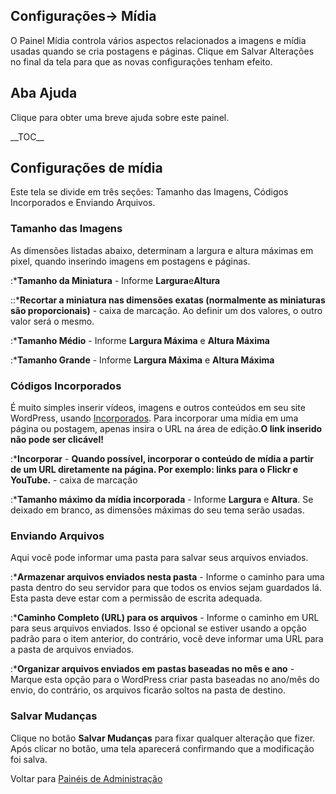 {{Languages|
{{en|Settings Media SubPanel}}
{{ja|Settings Media SubPanel}}
{{pt-br|Painel Mídia}}
}}
{{Comunidade WP-Brasil}}
{{Ajuda}}
==Configurações&rarr; Mídia==
O Painel Mídia controla vários aspectos relacionados a imagens e mídia usadas quando se cria postagens e páginas.
Clique em Salvar Alterações no final da tela para que as novas configurações tenham efeito.

==Aba Ajuda==
Clique para obter uma breve ajuda sobre este painel.

{{Imagens|[[Image:painel-configuracao-de-midia.png|755px]]|O Painel Mídia}}
__TOC__
==Configurações de mídia==
Este tela se divide em três seções: Tamanho das Imagens, Códigos Incorporados e Enviando Arquivos.

===Tamanho das Imagens===
As dimensões listadas abaixo, determinam a largura e altura máximas em pixel, quando inserindo imagens em postagens e páginas. 
:*'''Tamanho da Miniatura''' - Informe '''Largura '''e''' Altura'''
::*'''Recortar a miniatura nas dimensões exatas (normalmente as miniaturas são proporcionais)''' - caixa de marcação. Ao definir um dos valores, o outro valor será o mesmo.
:*'''Tamanho Médio''' - Informe  '''Largura Máxima''' e '''Altura Máxima ''' 
:*'''Tamanho Grande''' - Informe  '''Largura Máxima''' e '''Altura Máxima ''' 

===Códigos Incorporados===
É muito simples inserir vídeos, imagens e outros conteúdos em seu site WordPress, usando [[pt-br:Incorporados|Incorporados]]. Para incorporar uma mídia em uma página ou postagem, apenas insira o URL na área de edição.'''O link inserido não pode ser clicável! '''
:*'''Incorporar''' - '''Quando possível, incorporar o conteúdo de mídia a partir de um URL diretamente na página. Por exemplo: links para o Flickr e YouTube. ''' - caixa de marcação
:*'''Tamanho máximo da mídia incorporada''' - Informe '''Largura ''' e '''Altura '''. Se deixado em branco, as dimensões máximas do seu tema serão usadas.

===Enviando Arquivos===
Aqui você pode informar uma pasta para salvar seus arquivos enviados.

:*'''Armazenar arquivos enviados nesta pasta''' - Informe o caminho para uma pasta dentro do seu servidor para que todos os envios sejam guardados lá. Esta pasta deve estar com a permissão de escrita adequada.

:*'''Caminho Completo (URL) para os arquivos''' - Informe o caminho em URL para seus arquivos enviados. Isso é opcional se estiver usando a opção padrão para o item anterior, do contrário, você deve informar uma URL para a pasta de arquivos enviados.

:*'''Organizar arquivos enviados em pastas baseadas no mês e ano''' -  Marque esta opção para o WordPress criar pasta baseadas no ano/mês do envio, do contrário, os arquivos ficarão soltos na pasta de destino.

===Salvar Mudanças===
Clique no botão '''Salvar Mudanças''' para fixar qualquer alteração que fizer. Após clicar no botão, uma tela aparecerá confirmando que a modificação foi salva.

Voltar para [[pt-br:Painéis de Administração| Painéis de Administração]]

{{Painel de Administração}}
{{AjudaPainel}}
{{DEFAULTSORT:M}}